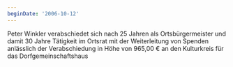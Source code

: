 ```yaml
---
beginDate: '2006-10-12'
---
```


Peter Winkler verabschiedet sich nach 25 Jahren als Ortsbürgermeister und damit
30 Jahre Tätigkeit im Ortsrat mit der Weiterleitung von Spenden anlässlich der
Verabschiedung in Höhe von 965,00 € an den Kulturkreis für das
Dorfgemeinschaftshaus
